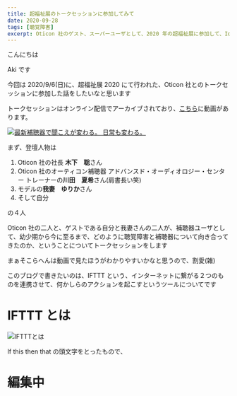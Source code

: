 ```yaml
---
title: 超福祉展のトークセッションに参加してみて
date: 2020-09-28
tags: [聴覚障害]
excerpt: Oticon 社のゲスト、スーパーユーザとして、2020 年の超福祉展に参加して、IoT 補聴器の使い方などを伝授してきた笑
---
```


こんにちは

Aki です

今回は 2020/9/6(日)に、超福祉展 2020 にて行われた、Oticon 社とのトークセッションに参加した話をしたいなと思います

トークセッションはオンライン配信でアーカイブされており、[こちら](http://peopledesign.or.jp/fukushi/symposium/373/)に動画があります。

[![最新補聴器で聞こえが変わる。 日常も変わる。](http://img.youtube.com/vi/3JWoGTBl2lI/0.jpg)](http://www.youtube.com/watch?v=3JWoGTBl2lI "最新補聴器で聞こえが変わる。 日常も変わる。")

まず、登壇人物は

1. Oticon 社の社長 **木下　聡**さん
2. Oticon 社のオーティコン補聴器 アドバンスド・オーディオロジー・センター トレーナーの**川田　夏希**さん(肩書長い笑)
3. モデルの**我妻　ゆりか**さん
4. そして自分

の４人

Oticon 社の二人と、ゲストである自分と我妻さんの二人が、補聴器ユーザとして、幼少期から今に至るまで、どのように聴覚障害と補聴器について向き合ってきたのか、ということについてトークセッションをします

まぁそこらへんは動画で見たほうがわかりやすいかなと思うので、割愛(雑)

このブログで書きたいのは、IFTTT という、インターネットに繋がる２つのものを連携させて、何かしらのアクションを起こすというツールについてです

# IFTTT とは

![IFTTTとは](../../_assets/oticon-super-welfare/418451426dfae6a79e82790401ab3469-2.jpg)

If this then that の頭文字をとったもので、

# 編集中
